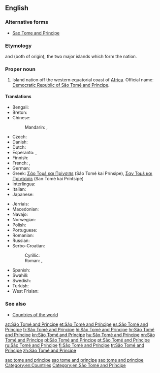 ==English==
{{wikipedia}}

===Alternative forms===
* [[Sao Tome and Principe]]

===Etymology===
{{term|São Tomé|lang=en}} and {{term|Príncipe|lang=en}} (both of {{etyl|pt|en}} origin), the two major islands which form the nation.

===Proper noun===
{{en-proper noun}}

# Island nation off the western equatorial coast of [[Africa]]. Official name: [[Democratic Republic of São Tomé and Príncipe]].

====Translations====
{{trans-top|Democratic Republic of São Tomé and Príncipe}}
* Bengali: {{t|bn|সাঁউ তুমি ও প্রিন্সিপি}}
* Breton: {{t|br|Sao Tome ha Principe}}
* Chinese:
*: Mandarin: {{t+|cmn|聖多美和普林西比|sc=Hani}}, {{t|cmn|圣多美和普林西比|tr=Shèngduōměi hé Pǔlínxībǐ|sc=Hani}}
* Czech: {{t+|cs|Svatý Tomáš a Princův ostrov|m}}
* Danish: {{t|da|São Tomé og Príncipe}}
* Dutch: {{t+|nl|Sao Tomé en Principe}}
* Esperanto: {{t|eo|Saotomeo}}, {{t|eo|Sao-Tomeo kaj Principeo}}
* Finnish: {{t+|fi|São Tomé ja Príncipe}}
* French: {{t+|fr|Sao Tomé-et-Principe}}, {{t+|fr|São Tomé e Príncipe}}
* German: {{t+|de|São Tomé und Príncipe}}
* Greek: [[Σάο Τομέ και Πρίνσιπε]] (Sáo Tomé kai Prínsipe), [[Σαν Τομέ και Πρίντσιπε]] (San Tomé kai Príntsipe)
* Interlingua: {{t|ia|Sancte Tomey Principe}}
* Italian: {{t|it|São Tomé e Príncipe}}
* Japanese: {{t|ja|サントメプリンシペ|tr=Santomepurinshipe}}
{{trans-mid}}
* Jèrriais: {{t|roa-jer|São Tomé et Principe|m}}
* Macedonian: {{t|mk|Сао Томе и Принсипе|n|tr=Sáo Tóme i Prinsípe}}
* Navajo: {{t|nv|São Tomé dóó Príncipe}}
* Norwegian: {{t+|no|São Tomé og Príncipe}}
* Polish: {{t+|pl|Wyspy Świętego Tomasza i Książęca}}
* Portuguese: {{t+|pt|São Tomé e Príncipe}}
* Romanian: {{t|ro|São Tomé și Príncipe}}
* Russian: {{t|ru|Сан-Томе и Принсипи|f|n|tr=San-Tomɛ́ i Prínsipi}}
* Serbo-Croatian:
*: Cyrillic:
*: Roman: {{t|sh|Sveti Toma i Princip|m}},  {{t|sh|Sao Tome i Principe|m}}
* Spanish: {{t+|es|Santo Tomé y Príncipe}}
* Swahili: {{t|sw|Saotome na Prinsipe}}
* Swedish: {{t+|sv|São Tomé och Príncipe}}
* Turkish: {{t+|tr|São Tomé ve Príncipe}}
* West Frisian: {{t|fy|Sao Tomee en Prinsyp}}
{{trans-bottom}}

===See also===
* [[Appendix:Countries of the world|Countries of the world]]

[[Category:English terms spelled with Ã|sao tome and principe]]
[[Category:English terms spelled with É|sao tome and principe]]
[[Category:English terms spelled with Í|sao tome and principe]]
[[Category:en:Countries]]
[[Category:en:São Tomé and Príncipe]]

[[az:São Tomé and Príncipe]]
[[et:São Tomé and Príncipe]]
[[es:São Tomé and Príncipe]]
[[fr:São Tomé and Príncipe]]
[[hi:São Tomé and Príncipe]]
[[hr:São Tomé and Príncipe]]
[[kn:São Tomé and Príncipe]]
[[hu:São Tomé and Príncipe]]
[[nn:São Tomé and Príncipe]]
[[pl:São Tomé and Príncipe]]
[[pt:São Tomé and Príncipe]]
[[ru:São Tomé and Príncipe]]
[[fi:São Tomé and Príncipe]]
[[tr:São Tomé and Príncipe]]
[[zh:São Tomé and Príncipe]]